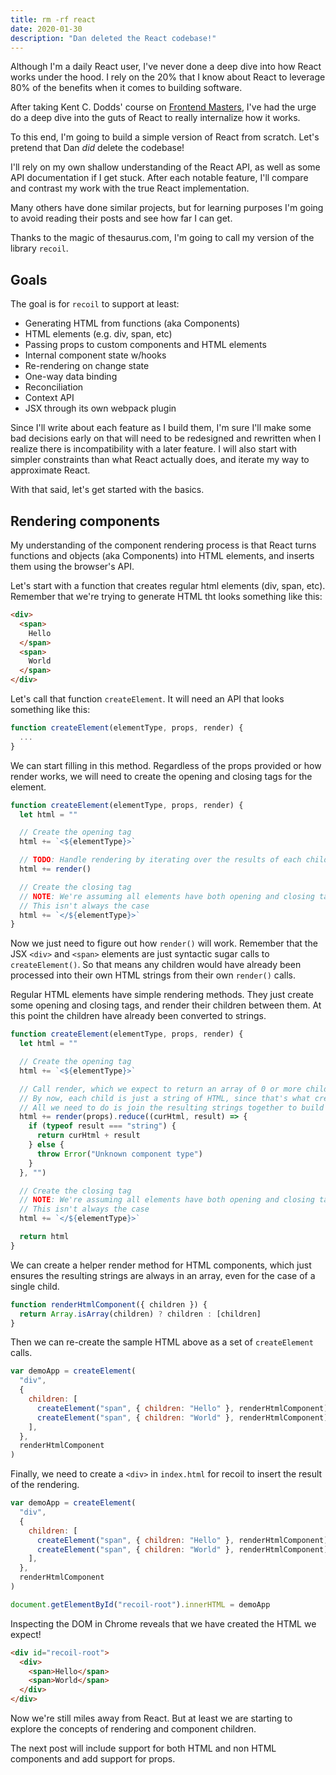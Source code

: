 ```yaml
---
title: rm -rf react
date: 2020-01-30
description: "Dan deleted the React codebase!"
---
```


Although I'm a daily React user, I've never done a deep dive into how React works under the hood.
I rely on the 20% that I know about React to leverage 80% of the benefits when it comes to building software.

After taking Kent C. Dodds' course on [Frontend Masters](https://frontendmasters.com/courses/advanced-react-patterns/),
I've had the urge do a deep dive into the guts of React to really internalize how it works.

To this end, I'm going to build a simple version of React from scratch. Let's pretend that Dan _did_ delete the codebase!

I'll rely on my own shallow understanding of the React API, as well as some API documentation if I get stuck.
After each notable feature, I'll compare and contrast my work with the true React implementation.

Many others have done similar projects, but for learning purposes I'm going to avoid reading their posts and see how far I can get.

Thanks to the magic of thesaurus.com, I'm going to call my version of the library `recoil`.

## Goals

The goal is for `recoil` to support at least:

- Generating HTML from functions (aka Components)
- HTML elements (e.g. div, span, etc)
- Passing props to custom components and HTML elements
- Internal component state w/hooks
- Re-rendering on change state
- One-way data binding
- Reconciliation
- Context API
- JSX through its own webpack plugin

Since I'll write about each feature as I build them, I'm sure I'll make some bad decisions early on
that will need to be redesigned and rewritten when I realize there is incompatibility with a later feature. I will also start with simpler constraints than what React actually does, and iterate my way to approximate React.

With that said, let's get started with the basics.

## Rendering components

My understanding of the component rendering process is that React turns functions and objects (aka Components) into HTML elements, and inserts them using the browser's API.

Let's start with a function that creates regular html elements (div, span, etc). Remember that we're trying to generate HTML tht looks something like this:

```html
<div>
  <span>
    Hello
  </span>
  <span>
    World
  </span>
</div>
```

Let's call that function `createElement`. It will need an API that looks something like this:

```javascript
function createElement(elementType, props, render) {
  ...
}
```

We can start filling in this method. Regardless of the props provided or how render works, we will need to create the opening and closing tags for the element.

```javascript
function createElement(elementType, props, render) {
  let html = ""

  // Create the opening tag
  html += `<${elementType}>`

  // TODO: Handle rendering by iterating over the results of each child's render call
  html += render()

  // Create the closing tag
  // NOTE: We're assuming all elements have both opening and closing tags.
  // This isn't always the case
  html += `</${elementType}>`
}
```

Now we just need to figure out how `render()` will work. Remember that the JSX `<div>` and `<span>` elements are just syntactic sugar calls to `createElement()`. So that means any children would have already been processed into their own HTML strings from their own `render()` calls.

Regular HTML elements have simple rendering methods. They just create some opening and closing tags, and render their children between them. At this point the children have already been converted to strings.

```javascript
function createElement(elementType, props, render) {
  let html = ""

  // Create the opening tag
  html += `<${elementType}>`

  // Call render, which we expect to return an array of 0 or more children.
  // By now, each child is just a string of HTML, since that's what createElement returns.
  // All we need to do is join the resulting strings together to build up the entire app.
  html += render(props).reduce((curHtml, result) => {
    if (typeof result === "string") {
      return curHtml + result
    } else {
      throw Error("Unknown component type")
    }
  }, "")

  // Create the closing tag
  // NOTE: We're assuming all elements have both opening and closing tags.
  // This isn't always the case
  html += `</${elementType}>`

  return html
}
```

We can create a helper render method for HTML components, which just ensures the resulting strings are always in an array, even for the case of a single child.

```javascript
function renderHtmlComponent({ children }) {
  return Array.isArray(children) ? children : [children]
}
```

Then we can re-create the sample HTML above as a set of `createElement` calls.

```javascript
var demoApp = createElement(
  "div",
  {
    children: [
      createElement("span", { children: "Hello" }, renderHtmlComponent),
      createElement("span", { children: "World" }, renderHtmlComponent),
    ],
  },
  renderHtmlComponent
)
```

Finally, we need to create a `<div>` in `index.html` for recoil to insert the result of the rendering.

```javascript
var demoApp = createElement(
  "div",
  {
    children: [
      createElement("span", { children: "Hello" }, renderHtmlComponent),
      createElement("span", { children: "World" }, renderHtmlComponent),
    ],
  },
  renderHtmlComponent
)

document.getElementById("recoil-root").innerHTML = demoApp
```

Inspecting the DOM in Chrome reveals that we have created the HTML we expect!

```html
<div id="recoil-root">
  <div>
    <span>Hello</span>
    <span>World</span>
  </div>
</div>
```

Now we're still miles away from React. But at least we are starting to explore the concepts of rendering and component children.

The next post will include support for both HTML and non HTML components and add support for props.

